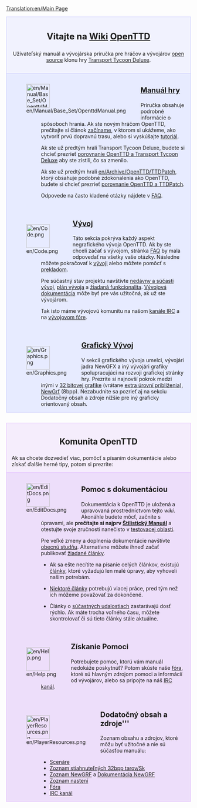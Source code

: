 [[Translation:en/Main Page]]

<div style="background-color: #f1f2fe; border: 1px solid #c7c8fe; margin: 0; padding: 1em 1em 1em 1em; text-align:center">
<div style="font-size:1.7em; font-weight:bold">Vitajte na [http://sk.wikipedia.org/wiki/Wiki Wiki] <span class="plainlinks">[http://www.openttd.org/ OpenTTD]</span></div>
Užívateľský manuál a vývojárska príručka pre hráčov a vývojárov [http://www.opensource.org/ open source] klonu hry [[sk/Transport Tycoon Deluxe|Transport Tycoon Deluxe]].
</div>
<div style="background-color: #E7EBFF; border: 1px solid #c7c8fe; border-top:none; padding: 1em 1em 0em 1em; margin-bottom:2em">
<div style="float:left">[[File:en/Manual/Base Set/OpenttdManual.png|64px]]</div>
<div style="margin-left:80px; margin-bottom:4em">
<div style="font-size:1.4em; font-weight:bold">[[sk/Manual/Main Page|Manuál hry]]</div>
Príručka obsahuje podrobné informácie o spôsoboch hrania. Ak ste novým hráčom OpenTTD, prečítajte si článok [[sk/Začíname|začíname]], v ktorom si ukážeme, ako vytvoriť prvú dopravnú trasu, alebo si vyskúšajte  [[sk/Tutoriál|tutoriál]].

Ak ste už predtým hrali Transport Tycoon Deluxe, budete si chcieť prezrieť [[sk/Porovnanie OpenTTD a Transport Tycoon Deluxe|porovnanie OpenTTD a Transport Tycoon Deluxe]] aby ste zistili, čo sa zmenilo.

Ak ste už predtým hrali [[en/Archive/OpenTTD/TTDPatch]], ktorý obsahuje podobné zdokonalenia ako OpenTTD, budete si chcieť prezrieť [[sk/Porovnanie OpenTTD a TTDPatch|porovnanie OpenTTD a TTDPatch]].

Odpovede na často kladené otázky nájdete v [[sk/FAQ|FAQ]].
</div>
<div style="float:left">[[File:en/Code.png|64px]]</div>
<div style="margin-left:80px; margin-bottom:4em">
<div style="font-size:1.4em; font-weight:bold">[[sk/Vývoj|Vývoj]]</div>
Táto sekcia pokrýva každý aspekt negrafického vývoja OpenTTD. Ak by ste chceli začať s vývojom, stránka [[sk/FAQ Vývoj|FAQ]] by mala odpovedať na všetky vaše otázky. Následne môžete pokračovať k [[sk/Vývoj|vývoji]] alebo môžete pomôcť s [[sk/Preklad|prekladom]].

Pre súčastný stav projektu navštívte [[sk/Nedávny a Súčastný Vývoj|nedávny a súčasti vývoj]], [[sk/Plán Vývoja|plán vývoja]] a [[sk/Žiadaná funkcionalita| žiadaná funkcionalita]]. [[sk/Vývojová dokumentácia|Vývojová dokumentácia]] môže byť pre vás užitočná, ak už ste vývojárom.

Tak isto máme vývojovú komunitu na našom [[sk/IRC kanál|kanále IRC]] a na [http://www.tt-forums.net/viewforum.php?f=33 vývojovom fóre].
</div>

<div style="float:left">[[File:en/Graphics.png|64px]]</div>
<div style="margin-left:80px; margin-bottom:1em; min-height:64px">
<div style="font-size:1.4em; font-weight:bold">[[sk/Grafický Vývoj|Grafický Vývoj]]</div>
V sekcii grafického vývoja umelci, vývojári jadra NewGFX a iný vývojári grafiky spolupracujúci na rozvoji grafickej stránky hry. Prezrite si najnovší pokrok medzi inými v [[sk/32 bitový Grafický Vývoj|32 bitovej grafike]] (vrátane [[sk/32 bitové Extra Úrovne Priblíženia|extra úrovní priblíženia]]), [[sk/Dokumentácia NewGRF|NewGrf]] (8bpp). Nezabudnite sa pozrieť aj na sekciu Dodatočný obsah a zdroje nižšie pre iný graficky orientovaný obsah.
</div>
</div>

<div style="background-color: #F5EDFC; border: 1px solid #E1BBFF; margin: 0; padding: 1em 1em 0em 1em;">
<div style="font-size:1.6em; font-weight:bold; text-align:center">Komunita OpenTTD</div>
Ak sa chcete dozvedieť viac, pomôcť s písaním dokumentácie alebo získať ďalšie herné tipy, potom si prezrite:
</div>

<div style="background-color: #EDDEFA; border: 1px solid #E1BBFF; border-top:none; padding: 1em 1em 0em 1em;">

<div style="float:left">[[File:en/EditDocs.png|64px]]</div>
<div style="margin-left:80px; margin-bottom:4em">
<div style="font-size:1.4em; font-weight:bold">Pomoc s dokumentáciou</div>
Dokumentácia k OpenTTD je uložená a upravovaná prostredníctvom tejto <em>wiki</em>. Akonáhle budete môcť, začnite s úpravami, ale '''prečítajte si najprv [[sk/Štilistický Manuál|Štilistický Manuál]]''' a otestujte svoje zručnosti nanečisto v [[sk/Testovacia Oblasť|testovacej oblasti]].

Pre veľké zmeny a doplnenia dokumentácie navštívte [[sk/Obecná Studňa|obecnú studňu]]. Alternatívne môžete ihneď začať publikovať [[sk/Žiadané Články|žiadané články]]. 

*Ak sa ešte necítite na písanie celých článkov, existujú [[:Category:sk/Dokončiť|články]], ktoré vyžadujú len malé úpravy, aby vyhoveli našim potrebám.

*[[:Category:sk/Články potrebné rozšíriť|Niektoré články]] potrebujú viacej práce, pred tým než ich môžeme považovať za dokončené.

*Články o [[:Category:sk/Súčastné udalosti|súčastných udalostiach]] zastarávajú dosť rýchlo. Ak máte trocha voľného času, môžete skontrolovať či sú tieto články stále aktuálne.

</div>

<div style="float:left">[[File:en/Help.png|64px]]</div>
<div style="margin-left:80px; margin-bottom:4em">
<div style="font-size:1.4em; font-weight:bold">Získanie Pomoci</div>
Potrebujete pomoc, ktorú vám manuál nedokáže poskytnúť? Potom skúste naše [http://www.tt-forums.net/viewforum.php?f=55 fóra], ktoré sú hlavným zdrojom pomoci a informácií od vývojárov, alebo sa pripojte na náš [[sk/IRC kanál|IRC kanál]].
</div>

<div style="float:left">[[File:en/PlayerResources.png|64px]]</div>
<div style="margin-left:80px; margin-bottom:1em">
<div style="font-size:1.4em; font-weight:bold">Dodatočný obsah a zdroje'''</div>

Zoznam obsahu a zdrojov, ktoré môžu byť užitočné a nie sú súčasťou manuálu:
*[[sk/Community/Scenarios/Main Page|Scenáre]]
*[[sk/Zoznam stiahnuteľných 32bpp tarov|Zoznam stiahnuteľných 32bpp tarov/Sk]]
*[[sk/Zoznam NewGRF|Zoznam NewGRF]] a [[sk/Dokumentácia NewGRF|Dokumentácia NewGRF]]
*[[sk/Pokročilé nastavenia|Zoznam nastení]]
*[http://www.tt-forums.net/viewforum.php?f=55 Fóra]
*[[sk/IRC kanál|IRC kanál]]
</div>
</div>
